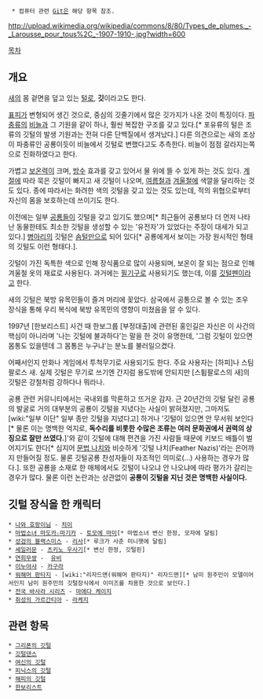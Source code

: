   * 컴퓨터 관련 [[Git]]은 해당 항목 참조.

http://upload.wikimedia.org/wikipedia/commons/8/80/Types_de_plumes._-_Larousse_pour_tous%2C_-1907-1910-.jpg?width=600

[[목차]]
== 개요 ==
[[새]]의 몸 겉면을 덮고 있는 [[털]]로, '''깃'''이라고도 한다.

[[표피]]가 변형되어 생긴 것으로, 중심의 깃줄기에서 많은 깃가지가 나온 것이 특징이다. [[파충류]]의 [[비늘]]과 그 기원을 같이 하나, 훨씬 복잡한 구조를 갖고 있다.[* 포유류의 털은 조류의 깃털의 발생 기원과는 전혀 다른 단백질에서 생겨났다.] 다른 의견으로는 새의 조상이 파충류인 공룡이듯이 비늘에서 깃털로 변했다고도 추측한다. 비늘이 점점 갈라지는쪽으로 진화하였다고 한다.

가볍고 [[보온]]력이 크며, [[방수]] 효과를 갖고 있어서 물 위에 뜰 수 있게 하는 것도 있다. [[계절]]에 따라 묵은 깃털이 빠지고 새 깃털이 나오며, [[여름]]철과 [[겨울]]철에 색깔을 달리하는 것도 있다. 종에 따라서는 화려한 색의 깃털을 갖고 있는 것도 있는데, 적의 위협으로부터 자신의 몸을 보호하는데 쓰이기도 한다.

이전에는 일부 [[공룡]]들이 깃털을 갖고 있기도 했으며[* 최근들어 공룡보다 더 먼저 나타난 동물한테도 최소한 깃털을 생성할 수 있는 '유전자'가 있었다는 주장이 대세가 되고 있다.] [[병아리]]의 깃털은 [[솜털]]만으로 되어 있다[* 공룡에게서 보이는 가장 원시적인 형태의 깃털도 이런 형태다.].

깃털이 가진 독특한 색으로 인해 장식품으로 많이 사용되며, 보온이 잘 되는 점으로 인해 겨울철 옷의 재료로 사용된다. 과거에는 [[필기구]]로 사용되기도 했는데, 이를 [[깃털펜]]이라고 한다.

새의 깃털은 북방 유목민들이 즐겨 머리에 꽂았다. 삼국에서 공통으로 볼 수 있는 조우 장식을 통해 우리 복식에 북방 유목민의 영향이 미쳤음을 알 수 있다.

1997년 [한보리스트] 사건 때 한보그룹 [부정대출]에 관련된 홍인길은 자신은 이 사건의 핵심이 아니라며 '나는 깃털에 불과하다'는 말을 한 것이 유명한데, '그럼 깃털이 있으면 몸통도 있을텐데 그 몸통은 누구냐'는 분노를 불러일으켰다. 

어째서인지 만화나 게임에서 투척무기로 사용되기도 한다. 주요 사용자는 [하피]나 스팀팔로스 새. 실제 깃털은 무기로 쓰기엔 간지럼 용도밖에 안되지만 [스튑팔로스의 새]의 깃털은 강철처럼 강하다나 뭐라나.

공룡 관련 커뮤니티에서는 국내외를 막론하고 뜨거운 감자. 근 20년간의 깃털 달린 공룡의 발굴로 거의 대부분의 공룡이 깃털을 지녔다는 사실이 밝혀졌지만, 그마저도 [wiki:"일부 이단" 일부 종만 깃털을 지녔다고] 하거나 '깃털이 있으면 안 무서워 보인다[* 물론 이는 명백한 억지로, '''독수리를 비롯한 수많은 조류는 여러 문화권에서 권력의 상징으로 잘만 쓰였다.''']'와 같이 깃털에 대해 편견을 가진 사람들 때문에 키보드 배틀이 벌어지기도 한다[* 심지어 [[문법 나치]]와 비슷하게 '깃털 나치(Feather Nazis)'라는 은어까지 만들어질 정도. 물론 깃털공룡 찬성자들이 자조적인 의미로(...) 사용하는 경우가 많다.]. 또한 공룡을 소재로 한 매체에서도 깃털이 나오냐 안 나오냐에 따라 평가가 갈리는 경우가 많다. 물론 이런 논란과는 상관없이 '''공룡이 깃털을 지닌 것은 명백한 사실이다.'''

== 깃털 장식을 한 캐릭터 ==
 * [[나와 호랑이님]] - [[치이(나와 호랑이님)|치이]]
 * [[마법소녀 마도카☆마기카]] - [[토모에 마미]][* 마법소녀 변신 한정, 모자에 달림]
 * [[성검의 블랙스미스]] - [[리사(성검의 블랙스미스)|리사]][* 루크가 사준 미니햇에 달림]
 * [[세일러문]] - [[츠키노 우사기]][* 변신 한정, 깃털핀] 
 * [[연희무쌍]] -  [[유비(진 연희무쌍)|유비]]
 * [[이누야샤]] - [[카구라]]
 * [[워해머 판타지]] - [wiki:"리자드맨(워해머 판타지)" 리자드맨][* 남미 원주민이 모델이어서인지 남미 원주민의 깃털장식에서 이미즈를 차용한 것으로 보인다.]
 * [[전국 바사라 시리즈]] - [[마에다 케이지(전국 바사라)|마에다 케이지]]
 * [[취성의 가르간티아]] - [[라케지]]

== 관련 항목 ==
 * [[그리폰의 깃털]]
 * [[깃털댄스]]
 * [[여신의 깃털]]
 * [[피닉스의 깃털]]
 * [[해피의 깃털]]
 * [[한보리스트]]
